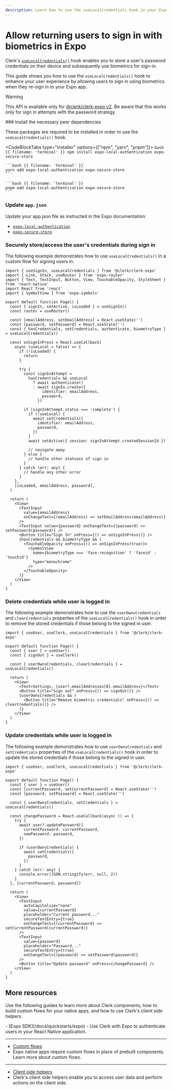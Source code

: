 ```yaml
---
description: Learn how to use the useLocalCredentials hook in your Expo app with Clerk.
---
```


# Allow returning users to sign in with biometrics in Expo

Clerk's [`useLocalCredentials()`](/docs/references/expo/use-local-credentials) hook enables you to store a user's password credentials on their device and subsequently use biometrics for sign-in.

This guide shows you how to use the `useLocalCredentials()` hook to enhance your user experience by allowing users to sign in using biometrics when they re-sign in to your Expo app.

> [!WARNING]
> This API is available only for [@clerk/clerk-expo v2](/docs/upgrade-guides/expo-v2/upgrade).
> Be aware that this works only for sign in attempts with the password strategy.

<Steps>
  ### Install the necessary peer dependencies

  These packages are required to be installed in order to use the `useLocalCredentials()` hook.

  <CodeBlockTabs type="installer" options={["npm", "yarn", "pnpm"]}>
    ```bash {{ filename: 'terminal' }}
    npm install expo-local-authentication expo-secure-store
    ```

    ```bash {{ filename: 'terminal' }}
    yarn add expo-local-authentication expo-secure-store
    ```

    ```bash {{ filename: 'terminal' }}
    pnpm add expo-local-authentication expo-secure-store
    ```
  </CodeBlockTabs>

  ### Update `app.json`

  Update your app.json file as instructed in the Expo documentation:

  - [`expo-local-authentication`](https://docs.expo.dev/versions/latest/sdk/local-authentication/#configuration-in-appjsonappconfigjs)
  - [`expo-secure-store`](https://docs.expo.dev/versions/latest/sdk/securestore/#configuration-in-appjsonappconfigjs)

  ### Securely store/access the user's credentials during sign in

  The following example demonstrates how to use `useLocalCredentials()` in a custom flow for signing users in.

  ```tsx {{ filename: '/app/sign-in.tsx' }}
  import { useSignIn, useLocalCredentials } from '@clerk/clerk-expo'
  import { Link, Stack, useRouter } from 'expo-router'
  import { Text, TextInput, Button, View, TouchableOpacity, StyleSheet } from 'react-native'
  import React from 'react'
  import { SymbolView } from 'expo-symbols'

  export default function Page() {
    const { signIn, setActive, isLoaded } = useSignIn()
    const router = useRouter()

    const [emailAddress, setEmailAddress] = React.useState('')
    const [password, setPassword] = React.useState('')
    const { hasCredentials, setCredentials, authenticate, biometryType } = useLocalCredentials()

    const onSignInPress = React.useCallback(
      async (useLocal = false) => {
        if (!isLoaded) {
          return
        }

        try {
          const signInAttempt =
            hasCredentials && useLocal
              ? await authenticate()
              : await signIn.create({
                  identifier: emailAddress,
                  password,
                })

          if (signInAttempt.status === 'complete') {
            if (!useLocal) {
              await setCredentials({
                identifier: emailAddress,
                password,
              })
            }
            await setActive({ session: signInAttempt.createdSessionId })

            // navigate away
          } else {
            // handle other statuses of sign in
          }
        } catch (err: any) {
          // handle any other error
        }
      },
      [isLoaded, emailAddress, password],
    )

    return (
      <View>
        <TextInput
          value={emailAddress}
          onChangeText={(emailAddress) => setEmailAddress(emailAddress)}
        />
        <TextInput value={password} onChangeText={(password) => setPassword(password)} />
        <Button title="Sign In" onPress={() => onSignInPress()} />
        {hasCredentials && biometryType && (
          <TouchableOpacity onPress={() => onSignInPress(true)}>
            <SymbolView
              name={biometryType === 'face-recognition' ? 'faceid' : 'touchid'}
              type="monochrome"
            />
          </TouchableOpacity>
        )}
      </View>
    )
  }
  ```

  ### Delete credentials while user is logged in

  The following example demonstrates how to use the `userOwnsCredentials` and `clearCredentials` properties of the `useLocalCredentials()` hook in order to remove the stored credentials if those belong to the signed in user.

  ```tsx {{ filename: '/app/user.tsx' }}
  import { useUser, useClerk, useLocalCredentials } from '@clerk/clerk-expo'

  export default function Page() {
    const { user } = useUser()
    const { signOut } = useClerk()

    const { userOwnsCredentials, clearCredentials } = useLocalCredentials()

    return (
      <View>
        <Text>Settings, {user?.emailAddresses[0].emailAddress}</Text>
        <Button title="Sign out" onPress={() => signOut()} />
        {userOwnsCredentials && (
          <Button title="Remove biometric credentials" onPress={() => clearCredentials()} />
        )}
      </View>
    )
  }
  ```

  ### Update credentials while user is logged in

  The following example demonstrates how to use `userOwnsCredentials` and `setCredentials` properties of the `useLocalCredentials()` hook in order to update the stored credentials if those belong to the signed in user.

  ```tsx {{ filename: '/app/update-user.tsx' }}
  import { useUser, useClerk, useLocalCredentials } from '@clerk/clerk-expo'

  export default function Page() {
    const { user } = useUser()
    const [currentPassword, setCurrentPassword] = React.useState('')
    const [password, setPassword] = React.useState('')

    const { userOwnsCredentials, setCredentials } = useLocalCredentials()

    const changePassword = React.useCallback(async () => {
      try {
        await user?.updatePassword({
          currentPassword: currentPassword,
          newPassword: password,
        })

        if (userOwnsCredentials) {
          await setCredentials({
            password,
          })
        }
      } catch (err: any) {
        console.error(JSON.stringify(err, null, 2))
      }
    }, [currentPassword, password])

    return (
      <View>
        <TextInput
          autoCapitalize="none"
          value={currentPassword}
          placeholder="Current password..."
          secureTextEntry={true}
          onChangeText={(currentPassword) => setCurrentPassword(currentPassword)}
        />
        <TextInput
          value={password}
          placeholder="Password..."
          secureTextEntry={true}
          onChangeText={(password) => setPassword(password)}
        />
        <Button title="Update password" onPress={changePassword} />
      </View>
    )
  }
  ```
</Steps>

## More resources

Use the following guides to learn more about Clerk components, how to build custom flows for your native apps, and how to use Clerk's client side helpers.

<Cards>
  - [Expo SDK](/docs/quickstarts/expo)
  - Use Clerk with Expo to authenticate users in your React Native application.

  ---

  - [Custom flows](/docs/custom-flows/overview)
  - Expo native apps require custom flows in place of prebuilt components. Learn more about custom flows.

  ---

  - [Client side helpers](/docs/references/react/use-user)
  - Clerk's client side helpers enable you to access user data and perform actions on the client side.
</Cards>
